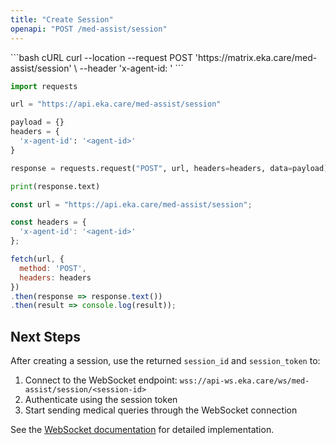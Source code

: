 ```yaml
---
title: "Create Session"
openapi: "POST /med-assist/session"
---
```


<RequestExample>
```bash cURL
curl --location --request POST 'https://matrix.eka.care/med-assist/session' \
--header 'x-agent-id: <agent-id>'
```

```python Python
import requests

url = "https://api.eka.care/med-assist/session"

payload = {}
headers = {
  'x-agent-id': '<agent-id>'
}

response = requests.request("POST", url, headers=headers, data=payload)

print(response.text)
```

```javascript JavaScript
const url = "https://api.eka.care/med-assist/session";

const headers = {
  'x-agent-id': '<agent-id>'
};

fetch(url, {
  method: 'POST',
  headers: headers
})
.then(response => response.text())
.then(result => console.log(result));
```
</RequestExample>

## Next Steps

After creating a session, use the returned `session_id` and `session_token` to:

1. Connect to the WebSocket endpoint: `wss://api-ws.eka.care/ws/med-assist/session/<session-id>`
2. Authenticate using the session token
3. Start sending medical queries through the WebSocket connection

See the [WebSocket documentation](/api-reference/health-ai/medassist/websocket) for detailed implementation.